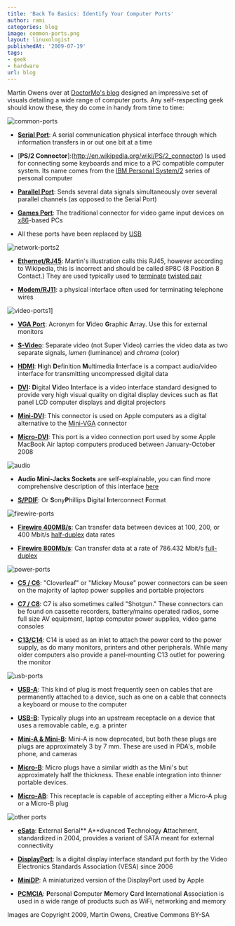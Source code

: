 ```yaml
---
title: 'Back To Basics: Identify Your Computer Ports'
author: rami
categories: blog
image: common-ports.png
layout: linuxologist
publishedAt: '2009-07-19'
tags:
- geek
- hardware
url: blog
---
```


Martin Owens over at [DoctorMo's blog](http://doctormo.wordpress.com/2009/07/17/learning-identifying-computer-ports/) designed an impressive set of visuals detailing a wide range of computer ports. Any self-respecting geek should know these, they do come in handy from time to time:

![common-ports](/assets/images/content/blog/common-ports.png)

* [**Serial Port**](http://en.wikipedia.org/wiki/Serial_Port): A serial communication physical interface through which information transfers in or out one bit at a time

* [**PS/2 Connector**]:(http://en.wikipedia.org/wiki/PS/2_connector) Is used for connecting some keyboards and mice to a PC compatible computer system. Its name comes from the [IBM Personal System/2](http://en.wikipedia.org/wiki/IBM_Personal_System/2 "IBM Personal System/2") series of personal computer

* [**Parallel Port**](http://en.wikipedia.org/wiki/Parallel_Port): Sends several data signals simultaneously over several parallel channels (as opposed to the Serial Port)

* [**Games Port**](http://en.wikipedia.org/wiki/Game_port): The traditional connector for video game input devices on [x86](http://en.wikipedia.org/wiki/X86 "X86")-based PCs

* All these ports have been replaced by [USB](http://en.wikipedia.org/wiki/Usb)

![network-ports2](/assets/images/content/blog/network-ports2.png)

* [**Ethernet/RJ45**](http://en.wikipedia.org/wiki/RJ45): Martin's illustration calls this RJ45, however according to Wikipedia, this is incorrect and should be called 8P8C (8 Position 8 Contact.) They are used typically used to [terminate](http://en.wikipedia.org/wiki/Electrical_termination) [twisted pair](http://en.wikipedia.org/wiki/Twisted_pair)

* [**Modem/RJ11**](http://en.wikipedia.org/wiki/RJ11): a physical interface often used for terminating telephone wires

![video-ports1](/assets/images/content/blog/video-ports1.png)]

* [**VGA Port**](http://en.wikipedia.org/wiki/VGA_port): Acronym for **V**ideo **G**raphic **A**rray. Use this for external monitors

* [**S-Video**](http://en.wikipedia.org/wiki/S-Video): Separate video (not Super Video) carries the video data as two separate signals, *lumen* (luminance) and *chroma* (color)

* [**HDMI**](http://en.wikipedia.org/wiki/HDMI): **H**igh **D**efinition **M**ultimedia **I**nterface is a compact audio/video interface for transmitting uncompressed digital data

* **[DVI](http://en.wikipedia.org/wiki/Digital_Visual_Interface):** **D**igital **V**ideo **I**nterface is a video interface standard designed to provide very high visual quality on digital display devices such as flat panel LCD computer displays and digital projectors

* [**Mini-DVI**](http://en.wikipedia.org/wiki/Mini-DVI): This connector is used on Apple computers as a digital alternative to the [Mini-VGA](http://en.wikipedia.org/wiki/Mini-VGA) connector

* [**Micro-DVI**](http://en.wikipedia.org/wiki/Micro-dvi): This port is a video connection port used by some Apple MacBook Air laptop computers produced between January-October 2008

![audio](/assets/images/content/blog/audio.png)

* **Audio Mini-Jacks Sockets** are self-explainable, you can find more comprehensive description of this interface [here](http://en.wikipedia.org/wiki/Audio_jack)

* [**S/PDIF**](http://en.wikipedia.org/wiki/S/PDIF): Or **S**ony**P**hillips **D**igital **I**nterconnect **F**ormat

![firewire-ports](/assets/images/content/blog/firewire-ports.png)

* [**Firewire 400MB/s**](http://en.wikipedia.org/wiki/FireWire_400): Can transfer data between devices at 100, 200, or 400 Mbit/s [half-duplex](http://en.wikipedia.org/wiki/Half-duplex) data rates

* [**Firewire 800Mb/s**](http://en.wikipedia.org/wiki/FireWire_800#FireWire_800_.28IEEE_1394b-2002.29): Can transfer data at a rate of 786.432 Mbit/s [full-duplex](http://en.wikipedia.org/wiki/Full-duplex)

![power-ports](/assets/images/content/blog/power-ports.png)

* **[C5 / C6](http://en.wikipedia.org/wiki/IEC_connector#C5_and_C6_connectors)**: "Cloverleaf" or "Mickey Mouse" power connectors can be seen on the majority of laptop power supplies and portable projectors

* [**C7 / C8**](http://en.wikipedia.org/wiki/IEC_connector#C7_and_C8_connectors): C7 is also sometimes called "Shotgun." These connectors can be found on  cassette recorders, battery/mains operated radios, some full size AV equipment, laptop computer power supplies, video game consoles

* [**C13/C14**](http://en.wikipedia.org/wiki/IEC_connector\#C13_and_C14_connectors): C14 is used as an inlet to attach the power cord to the power supply, as do many monitors, printers and other peripherals. While many older computers also provide a panel-mounting C13 outlet for powering the monitor

![usb-ports](/assets/images/content/blog/usb-ports.png)

* [**USB-A**](http://en.wikipedia.org/wiki/Universal_Serial_Bus#USB-A): This kind of plug is most frequently seen on cables that are permanently attached to a device, such as one on a cable that connects a keyboard or mouse to the computer

* [**USB-B**](http://en.wikipedia.org/wiki/Universal_Serial_Bus#USB-B): Typically plugs into an upstream receptacle on a device that uses a removable cable, e.g. a printer

* [**Mini-A & Mini-B**](http://en.wikipedia.org/wiki/Universal_Serial_Bus#Mini_and_Micro): Mini-A is now deprecated, but both these plugs are plugs are approximately 3 by 7 mm. These are used in PDA's, mobile phone, and cameras

* [**Micro-B**](http://en.wikipedia.org/wiki/Universal_Serial_Bus#Mini_and_Micro): Micro plugs have a similar width as the Mini's but approximately half the thickness. These enable integration into thinner portable devices.

* [**Micro-AB**](http://en.wikipedia.org/wiki/USB_On-The-Go): This receptacle is capable of accepting either a Micro-A plug or a Micro-B plug

![other ports](/assets/images/content/blog/other-ports.png)

* [**eSata**](http://en.wikipedia.org/wiki/Esata#External_SATA): **E**xternal **S**erial** A**dvanced **T**echnology **A**ttachment, standardized in 2004, provides a variant of SATA meant for external connectivity

* [**DisplayPort**](http://en.wikipedia.org/wiki/Displayport): Is a digital display interface standard put forth by the Video Electronics Standards Association (VESA) since 2006

* [**MiniDP**](http://en.wikipedia.org/wiki/Displayport):  A miniaturized version of the DisplayPort used by Apple

* [**PCMCIA**](http://en.wikipedia.org/wiki/PCMCIA): **P**ersonal **C**omputer **M**emory **C**ard **I**nternational **A**ssociation is used in a wide range of products such as WiFi, networking and memory

Images are Copyright 2009, Martin Owens, Creative Commons BY-SA
